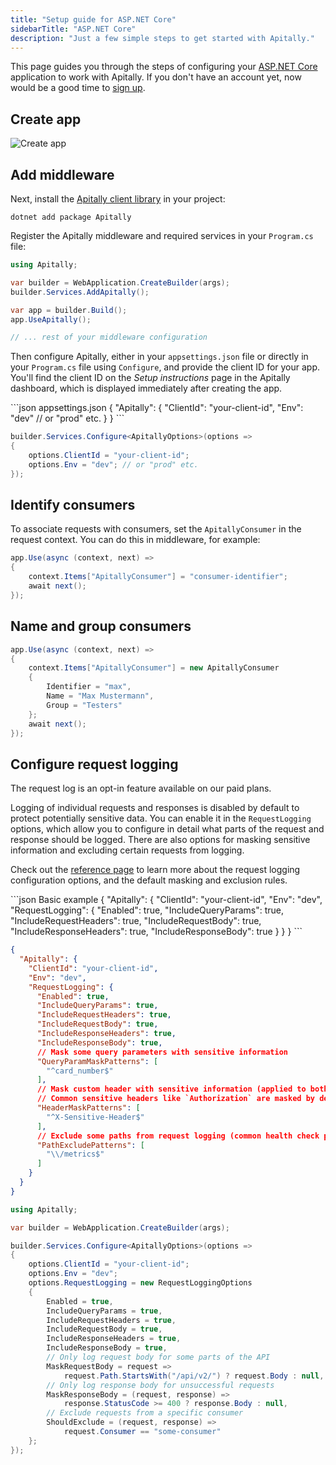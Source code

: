 ```yaml
---
title: "Setup guide for ASP.NET Core"
sidebarTitle: "ASP.NET Core"
description: "Just a few simple steps to get started with Apitally."
---
```



This page guides you through the steps of configuring your [ASP.NET Core](https://dotnet.microsoft.com/en-us/apps/aspnet) application to work with Apitally. If you don't have an account yet, now would be a good time to [sign up](https://app.apitally.io/?signup).

<SetupGuideStartSnippet framework="ASP.NET Core" />

## Create app

<CreateAppSnippet1 framework="ASP.NET Core" />

![Create app](https://assets.apitally.io/docs/create-app-aspnet-core.webp)

<CreateAppSnippet2 />

## Add middleware

Next, install the [Apitally client library](https://www.nuget.org/packages/Apitally) in your project:

```shell
dotnet add package Apitally
```

Register the Apitally middleware and required services in your `Program.cs` file:

```csharp Program.cs {4,7}
using Apitally;

var builder = WebApplication.CreateBuilder(args);
builder.Services.AddApitally();

var app = builder.Build();
app.UseApitally();

// ... rest of your middleware configuration
```

<div style={{ marginTop: "-0.5rem" }}>
  <Snippet file="middleware-first-note.mdx" />
</div>

Then configure Apitally, either in your `appsettings.json` file or directly in your `Program.cs` file using `Configure`, and provide the client ID for your app.
You'll find the client ID on the _Setup instructions_ page in the Apitally dashboard, which is displayed immediately after creating the app.

<CodeGroup>
```json appsettings.json
{
  "Apitally": {
    "ClientId": "your-client-id",
    "Env": "dev" // or "prod" etc.
  }
}
```

```csharp Program.cs
builder.Services.Configure<ApitallyOptions>(options =>
{
    options.ClientId = "your-client-id";
    options.Env = "dev"; // or "prod" etc.
});
```
</CodeGroup>

<Snippet file="add-middleware-check.mdx" />

## Identify consumers

<Snippet file="identify-consumers.mdx" />

To associate requests with consumers, set the `ApitallyConsumer` in the request context. You can do this in middleware, for example:

```csharp
app.Use(async (context, next) =>
{
    context.Items["ApitallyConsumer"] = "consumer-identifier";
    await next();
});
```
<ConsumerIdentifierSnippet />

<Snippet file="identify-consumers-check.mdx" />

## Name and group consumers

<ConsumerNameGroupSnippet language="csharp" />

```csharp
app.Use(async (context, next) =>
{
    context.Items["ApitallyConsumer"] = new ApitallyConsumer
    {
        Identifier = "max",
        Name = "Max Mustermann",
        Group = "Testers"
    };
    await next();
});
```

## Configure request logging

<Info>
The request log is an opt-in feature available on our paid plans.
</Info>

Logging of individual requests and responses is disabled by default to protect potentially sensitive data.
You can enable it in the `RequestLogging` options, which allow you to configure in detail what parts of the request and response should be logged.
There are also options for masking sensitive information and excluding certain requests from logging.

Check out the <a href="/reference/csharp#request-logging-config">reference page</a> to learn more about the request logging configuration options, and the default masking and exclusion rules.

<CodeGroup>
```json Basic example
{
  "Apitally": {
    "ClientId": "your-client-id",
    "Env": "dev",
    "RequestLogging": {
      "Enabled": true,
      "IncludeQueryParams": true,
      "IncludeRequestHeaders": true,
      "IncludeRequestBody": true,
      "IncludeResponseHeaders": true,
      "IncludeResponseBody": true
    }
  }
}
```

```json Advanced example
{
  "Apitally": {
    "ClientId": "your-client-id",
    "Env": "dev",
    "RequestLogging": {
      "Enabled": true,
      "IncludeQueryParams": true,
      "IncludeRequestHeaders": true,
      "IncludeRequestBody": true,
      "IncludeResponseHeaders": true,
      "IncludeResponseBody": true,
      // Mask some query parameters with sensitive information
      "QueryParamMaskPatterns": [
        "^card_number$"
      ],
      // Mask custom header with sensitive information (applied to both request and response headers)
      // Common sensitive headers like `Authorization` are masked by default
      "HeaderMaskPatterns": [
        "^X-Sensitive-Header$"
      ],
      // Exclude some paths from request logging (common health check paths are excluded by default)
      "PathExcludePatterns": [
        "\\/metrics$"
      ]
    }
  }
}
```

```csharp Callbacks example
using Apitally;

var builder = WebApplication.CreateBuilder(args);

builder.Services.Configure<ApitallyOptions>(options =>
{
    options.ClientId = "your-client-id";
    options.Env = "dev";
    options.RequestLogging = new RequestLoggingOptions
    {
        Enabled = true,
        IncludeQueryParams = true,
        IncludeRequestHeaders = true,
        IncludeRequestBody = true,
        IncludeResponseHeaders = true,
        IncludeResponseBody = true,
        // Only log request body for some parts of the API
        MaskRequestBody = request =>
            request.Path.StartsWith("/api/v2/") ? request.Body : null,
        // Only log response body for unsuccessful requests
        MaskResponseBody = (request, response) =>
            response.StatusCode >= 400 ? response.Body : null,
        // Exclude requests from a specific consumer
        ShouldExclude = (request, response) =>
            request.Consumer == "some-consumer"
    };
});
```
</CodeGroup>
